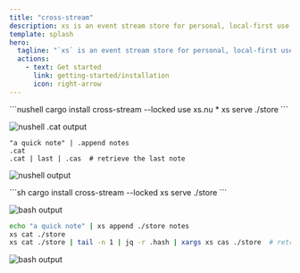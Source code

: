 ```yaml
---
title: "cross-stream"
description: xs is an event stream store for personal, local-first use. Think of it like sqlite, but specializing in the event sourcing use case.
template: splash
hero:
  tagline: "`xs` is an event stream store for personal, local-first use"
  actions:
    - text: Get started
      link: getting-started/installation
      icon: right-arrow
---
```



<Tabs syncKey="shell">

<TabItem label="nushell">
```nushell
cargo install cross-stream --locked
use xs.nu *
xs serve ./store
```

![nushell .cat output](../../assets/01-nu.png)

```nushell
"a quick note" | .append notes
.cat
.cat | last | .cas  # retrieve the last note
```

![nushell output](../../assets/02-nu.png)
</TabItem>

<TabItem label="bash">
```sh
cargo install cross-stream --locked
xs serve ./store
```

![bash output](../../assets/01-bash.png)

```sh
echo "a quick note" | xs append ./store notes
xs cat ./store
xs cat ./store | tail -n 1 | jq -r .hash | xargs xs cas ./store  # retrieve the last note
```
![bash output](../../assets/02-bash.png)
</TabItem>
</Tabs>
